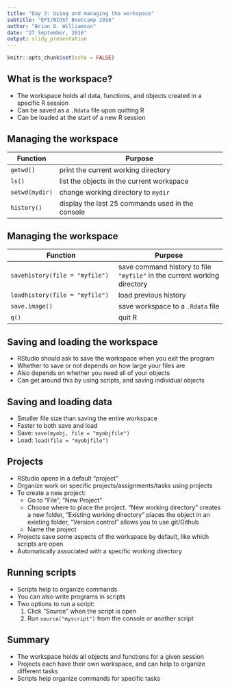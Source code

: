 ```yaml
---
title: "Day 3: Using and managing the workspace"
subtitle: "EPI/BIOST Bootcamp 2016"
author: "Brian D. Williamson"
date: "27 September, 2016"
output: slidy_presentation
---
```


```r
knitr::opts_chunk$set(echo = FALSE)
```

## What is the workspace?
- The workspace holds all data, functions, and objects created in a specific R session
- Can be saved as a `.Rdata` file upon quitting R
- Can be loaded at the start of a new R session

## Managing the workspace
Function | Purpose
|---|---|
`getwd()` | print the current working directory
`ls()` | list the objects in the current workspace
`setwd(mydir)` | change working directory to `mydir`
`history()` | display the last 25 commands used in the console


## Managing the workspace
Function | Purpose
|---|---|
`savehistory(file = "myfile")` | save command history to file `"myfile"` in the current working directory
`loadhistory(file = "myfile")` | load previous history
`save.image()` | save workspace to a `.Rdata` file
`q()` | quit R

## Saving and loading the workspace
- RStudio should ask to save the workspace when you exit the program
- Whether to save or not depends on how large your files are
- Also depends on whether you need all of your objects
- Can get around this by using scripts, and saving individual objects

## Saving and loading data
- Smaller file size than saving the entire workspace
- Faster to both save and load
- Save: `save(myobj, file = "myobjfile")`
- Load: `load(file = "myobjfile")`

## Projects
- RStudio opens in a default "project"
- Organize work on specific projects/assignments/tasks using projects
- To create a new project:
    - Go to "File", "New Project"
    - Choose where to place the project. "New working directory" creates a new folder, "Existing working directory" places the object in an existing folder, "Version control" allows you to use git/Github
    - Name the project
- Projects save some aspects of the workspace by default, like which scripts are open
- Automatically associated with a specific working directory

## Running scripts
- Scripts help to organize commands
- You can also write programs in scripts
- Two options to run a script:
    1. Click "Source" when the script is open
    2. Run `source("myscript")` from the console or another script
    
## Summary
- The workspace holds all objects and functions for a given session
- Projects each have their own workspace, and can help to organize different tasks
- Scripts help organize commands for specific tasks